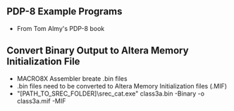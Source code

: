 == PDP-8 Example Programs ==

* From Tom Almy's PDP-8 book

== Convert Binary Output to Altera Memory Initialization File ==

* MACRO8X Assembler breate .bin files
* .bin files need to be converted to Altera Memory Initialization files (.MIF)
* "[PATH_TO_SREC_FOLDER]\srec_cat.exe" class3a.bin -Binary -o class3a.mif -MIF
